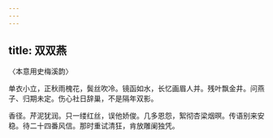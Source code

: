 ```yaml
---
---
---
```

title: 双双燕
---



〈本意用史梅溪韵〉

单衣小立，正秋雨槐花，鬓丝吹冷。镜函如水，长忆画眉人并。残叶飘金井。问燕子、归期未定。伤心社日辞巢，不是隔年双影。

香径。芹泥犹润。只一缕红丝，误他娇俊。几多恩怨，絮彻杏梁烟暝。传语别来安稳。待二十四番风信。那时重试清狂，肯放雕阑独凭。